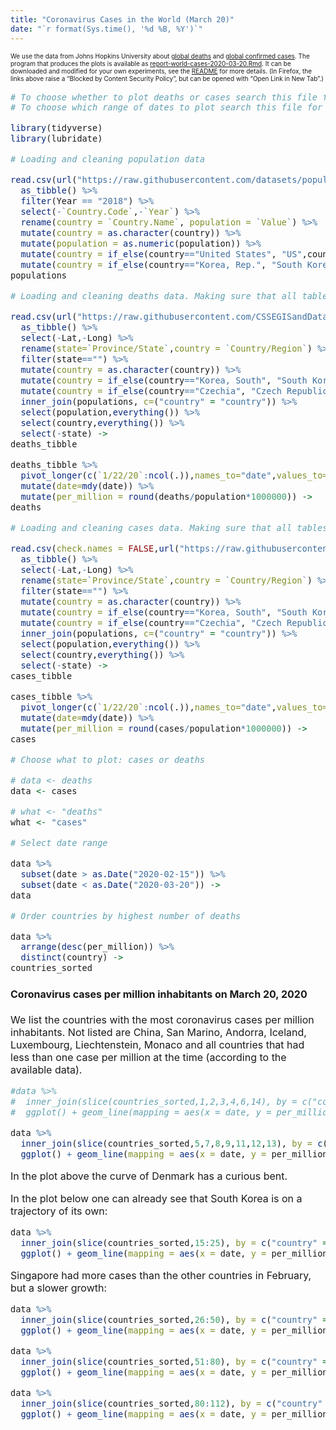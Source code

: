 ```yaml
---
title: "Coronavirus Cases in the World (March 20)"
date: "`r format(Sys.time(), '%d %B, %Y')`"
---
```


<font size=1>
We use the data from Johns Hopkins University about [global deaths](https://github.com/CSSEGISandData/COVID-19/blob/master/csse_covid_19_data/csse_covid_19_time_series/time_series_covid19_deaths_global.csv)  and [global confirmed cases](https://github.com/CSSEGISandData/COVID-19/blob/master/csse_covid_19_data/csse_covid_19_time_series/time_series_covid19_confirmed_global.csv). The program that produces the plots is available as [report-world-cases-2020-03-20.Rmd](https://github.com/alexhkurz/coronavirus-in-R/blob/master/reports/report-world-cases-2020-03-20.Rmd). It can be downloaded and modified for your own experiments, see the [README](https://github.com/alexhkurz/coronavirus-in-R/) for more details. (In Firefox, the links above raise a "Blocked by Content Security Policy", but can be opened with "Open Link in New Tab".)
</font>

<font size=3>

```r

# To choose whether to plot deaths or cases search this file for "what"
# To choose which range of dates to plot search this file for "subset(date"

library(tidyverse)
library(lubridate)

# Loading and cleaning population data

read.csv(url("https://raw.githubusercontent.com/datasets/population/master/data/population.csv")) %>%
  as_tibble() %>%
  filter(Year == "2018") %>%
  select(-`Country.Code`,-`Year`) %>%
  rename(country = `Country.Name`, population = `Value`) %>%
  mutate(country = as.character(country)) %>%
  mutate(population = as.numeric(population)) %>%
  mutate(country = if_else(country=="United States", "US",country)) %>%
  mutate(country = if_else(country=="Korea, Rep.", "South Korea",country)) ->
populations

# Loading and cleaning deaths data. Making sure that all tables have the same country names.

read.csv(url("https://raw.githubusercontent.com/CSSEGISandData/COVID-19/master/csse_covid_19_data/csse_covid_19_time_series/time_series_covid19_deaths_global.csv"),check.names = FALSE) %>%
  as_tibble() %>%
  select(-Lat,-Long) %>%
  rename(state=`Province/State`,country = `Country/Region`) %>%
  filter(state=="") %>%
  mutate(country = as.character(country)) %>%
  mutate(country = if_else(country=="Korea, South", "South Korea",country)) %>%
  mutate(country = if_else(country=="Czechia", "Czech Republic",country)) %>%
  inner_join(populations, c=("country" = "country")) %>%
  select(population,everything()) %>%
  select(country,everything()) %>%
  select(-state) ->
deaths_tibble

deaths_tibble %>%
  pivot_longer(c(`1/22/20`:ncol(.)),names_to="date",values_to="deaths") %>%
  mutate(date=mdy(date)) %>%
  mutate(per_million = round(deaths/population*1000000)) ->
deaths

# Loading and cleaning cases data. Making sure that all tables have the same country names.

read.csv(check.names = FALSE,url("https://raw.githubusercontent.com/CSSEGISandData/COVID-19/master/csse_covid_19_data/csse_covid_19_time_series/time_series_covid19_confirmed_global.csv")) %>%
  as_tibble() %>%
  select(-Lat,-Long) %>%
  rename(state=`Province/State`,country = `Country/Region`) %>%
  filter(state=="") %>%
  mutate(country = as.character(country)) %>%
  mutate(country = if_else(country=="Korea, South", "South Korea",country)) %>%
  mutate(country = if_else(country=="Czechia", "Czech Republic",country)) %>%
  inner_join(populations, c=("country" = "country")) %>%
  select(population,everything()) %>%
  select(country,everything()) %>%
  select(-state) ->
cases_tibble

cases_tibble %>%
  pivot_longer(c(`1/22/20`:ncol(.)),names_to="date",values_to="cases") %>%
  mutate(date=mdy(date)) %>%
  mutate(per_million = round(cases/population*1000000)) ->
cases
```


```r

# Choose what to plot: cases or deaths 

# data <- deaths
data <- cases

# what <- "deaths"
what <- "cases"
```

```r

# Select date range

data %>%
  subset(date > as.Date("2020-02-15")) %>%
  subset(date < as.Date("2020-03-20")) ->
data
```

```r

# Order countries by highest number of deaths

data %>%
  arrange(desc(per_million)) %>%
  distinct(country) ->
countries_sorted
```

#### Coronavirus cases per million inhabitants on March 20, 2020

We list the countries with the most coronavirus cases per million inhabitants. Not listed are China, San Marino, Andorra, Iceland, Luxembourg, Liechtenstein, Monaco and all countries that had less than one case per million at the time (according to the available data).

```r
#data %>%
#  inner_join(slice(countries_sorted,1,2,3,4,6,14), by = c("country" = "country")) %>%
#  ggplot() + geom_line(mapping = aes(x = date, y = per_million, color = country)) + labs(x="",y=paste(what,"per million"))
```



```r
data %>%
  inner_join(slice(countries_sorted,5,7,8,9,11,12,13), by = c("country" = "country")) %>%
  ggplot() + geom_line(mapping = aes(x = date, y = per_million, color = country)) + labs(x="",y=paste(what,"per million"))
```

In the plot above the curve of Denmark has a curious bent.

In the plot below one can already see that South Korea is on a trajectory of its own:

```r
data %>%
  inner_join(slice(countries_sorted,15:25), by = c("country" = "country")) %>%
  ggplot() + geom_line(mapping = aes(x = date, y = per_million, color = country)) + labs(x="",y=paste(what,"per million"))
```

Singapore had more cases than the other countries in February, but a slower growth:

```r
data %>%
  inner_join(slice(countries_sorted,26:50), by = c("country" = "country")) %>%
  ggplot() + geom_line(mapping = aes(x = date, y = per_million, color = country)) + labs(x="",y=paste(what,"per million"))
```

```r
data %>%
  inner_join(slice(countries_sorted,51:80), by = c("country" = "country")) %>%
  ggplot() + geom_line(mapping = aes(x = date, y = per_million, color = country)) + labs(x="",y=paste(what,"per million"))
```

```r
data %>%
  inner_join(slice(countries_sorted,80:112), by = c("country" = "country")) %>%
  ggplot() + geom_line(mapping = aes(x = date, y = per_million, color = country)) + labs(x="",y=paste(what,"per million"))
```

</font>
